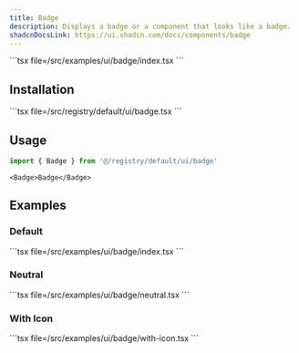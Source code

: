 ```yaml
---
title: Badge
description: Displays a badge or a component that looks like a badge.
shadcnDocsLink: https://ui.shadcn.com/docs/components/badge
---
```


<ComponentPreview component="badge">
  ```tsx file=<rootDir>/src/examples/ui/badge/index.tsx
  ```
</ComponentPreview>

## Installation

<Installation component="badge">
  ```tsx file=<rootDir>/src/registry/default/ui/badge.tsx
  ```
</Installation>

## Usage

```ts
import { Badge } from '@/registry/default/ui/badge'
```

```tsx
<Badge>Badge</Badge>
```

## Examples

### Default

<ComponentPreview component="badge" example="default">
  ```tsx file=<rootDir>/src/examples/ui/badge/index.tsx
  ```
</ComponentPreview>

### Neutral

<ComponentPreview component="badge" example="neutral">
  ```tsx file=<rootDir>/src/examples/ui/badge/neutral.tsx
  ```
</ComponentPreview>

### With Icon

<ComponentPreview component="badge" example="with-icon">
  ```tsx file=<rootDir>/src/examples/ui/badge/with-icon.tsx
  ```
</ComponentPreview>